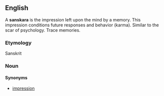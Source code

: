 ==English==
{{wikipedia}}

A '''sanskara''' is the impression left upon the mind by a memory. This impression conditions future responses and behavior (karma). Similar to the scar of psychology. Trace memories.

===Etymology===
Sanskrit

===Noun===
{{en-noun|pl=sanskaras}}

====Synonyms====
*[[impression]]